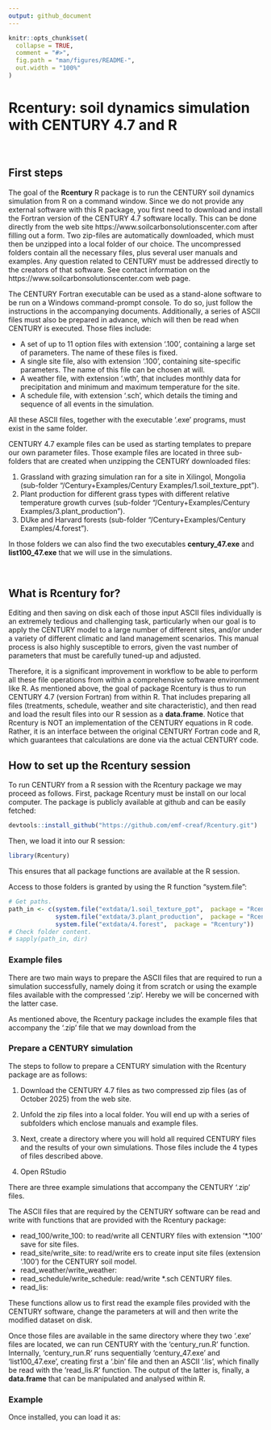 ```yaml
---
output: github_document
---
```


<!-- README.md is generated from README.Rmd. Please edit that file -->

```r
knitr::opts_chunk$set(
  collapse = TRUE,
  comment = "#>",
  fig.path = "man/figures/README-",
  out.width = "100%"
)
```

# Rcentury: soil dynamics simulation with CENTURY 4.7 and R

<!-- badges: start -->
<!-- badges: end -->

<br>

## First steps

The goal of the **Rcentury** R package is to run the CENTURY soil dynamics simulation from R on a command window. Since we do not provide any external software with this R package, you first need to download and install the Fortran version of the CENTURY 4.7 software locally. This can be done directly from the web site https://www.soilcarbonsolutionscenter.com after filling out a form. Two zip-files are automatically downloaded, which must then be unzipped into a local folder of our choice. The uncompressed folders contain all the necessary files, plus several user manuals and examples. Any question related to CENTURY must be addressed directly to the creators of that software. See contact information on the https://www.soilcarbonsolutionscenter.com web page.

The CENTURY Fortran executable can be used as a stand-alone software to be run on a Windows command-prompt console. To do so, just follow the instructions in the accompanying documents. Additionally, a series of ASCII files must also be prepared in advance, which will then be read when CENTURY is executed. Those files include:

+ A set of up to 11 option files with extension '.100', containing a large set of parameters. The name of these files is fixed.
+ A single site file, also with extension '.100', containing site-specific parameters. The name of this file can be chosen at will.
+ A weather file, with extension '.wth', that includes monthly data for precipitation and minimum and maximum temperature for the site.
+ A schedule file, with extension '.sch', which details the timing and sequence of all events in the simulation.

All these ASCII files, together with the executable '.exe' programs, must exist in the same folder.

CENTURY 4.7 example files can be used as starting templates to prepare our own parameter files. Those example files are located in three sub-folders that are created when unzipping the CENTURY downloaded files:

1. Grassland with grazing simulation ran for a site in Xilingol,
Mongolia (sub-folder "/Century+Examples/Century Examples/1.soil_texture_ppt").
2. Plant production for different grass types with different relative temperature growth curves (sub-folder "/Century+Examples/Century Examples/3.plant_production").
3. DUke and Harvard forests (sub-folder "/Century+Examples/Century Examples/4.forest").

In those folders we can also find the two executables **century_47.exe** and **list100_47.exe** that we will use in the simulations.

<br>

## What is Rcentury for?

Editing and then saving on disk each of those input ASCII files individually is an extremely tedious and challenging task, particularly when our goal is to apply the CENTURY model to a large number of different sites, and/or under a variety of different climatic and land management scenarios. This manual process is also highly susceptible to errors, given the vast number of parameters that must be carefully tuned-up and adjusted.

Therefore, it is a significant improvement in workflow to be able to perform all these file operations from within a comprehensive software environment like R. As mentioned above, the goal of package Rcentury is thus to run CENTURY 4.7 (version Fortran) from within R. That includes preparing all files (treatments, schedule, weather and site characteristic), and then read and load the result files into our R session as a **data.frame**. Notice that Rcentury is NOT an implementation of the CENTURY equations in R code. Rather, it is an interface between the original CENTURY Fortran code and R, which guarantees that calculations are done via the actual CENTURY code.


## How to set up the Rcentury session

To run CENTURY from a R session with the Rcentury package we may proceed as follows. First, package Rcentury must be install on our local computer. The package is publicly available at github and can be easily fetched:

```r
devtools::install_github("https://github.com/emf-creaf/Rcentury.git")
```

Then, we load it into our R session:

```r
library(Rcentury)
```

This ensures that all package functions are available at the R session.



Access to those folders is granted by using the R function "system.file":


```r
# Get paths.
path_in <- c(system.file("extdata/1.soil_texture_ppt",  package = "Rcentury"),
             system.file("extdata/3.plant_production",  package = "Rcentury"),
             system.file("extdata/4.forest",  package = "Rcentury"))
# Check folder content.
# sapply(path_in, dir)
```


### Example files

There are two main ways to prepare the ASCII files that are required to run a simulation successfully, namely doing it from scratch or using the example files available with the compressed '.zip'. Hereby we will be concerned with the latter case.

As mentioned above, the Rcentury package includes the example files that accompany the '.zip' file that we may download from the 


### Prepare a CENTURY simulation

The steps to follow to prepare a CENTURY simulation with the Rcentury package are as follows:

1. Download the CENTURY 4.7 files as two compressed zip files (as of October 2025) from the web site.
2. Unfold the zip files into a local folder. You will end up with a series of subfolders which enclose manuals and example files.


3. Next, create a directory where you will hold all required CENTURY files and the results of your own simulations. Those files include the 4 types of files described above.

4. Open RStudio

There are three example simulations that accompany the CENTURY '.zip' files. 

The ASCII files that are required by the CENTURY software can be read and write with functions that are provided with the Rcentury package:

* read_100/write_100: to read/write all CENTURY files with extension '*.100' save for site files.
* read_site/write_site: to read/write ers to create input site files (extension '.100') for the CENTURY soil model.
* read_weather/write_weather:
* read_schedule/write_schedule: read/write *.sch CENTURY files.
* read_lis:

These functions allow us to first read the example files provided with the CENTURY software, change the parameters at will and then write the modified dataset on disk.

Once those files are available in the same directory where they two '.exe' files are located, we can run CENTURY with the 'century_run.R' function. Internally, 'century_run.R' runs sequentially 'century_47.exe' and 'list100_47.exe', creating first a '.bin' file and then an ASCII '.lis', which finally be read with the 'read_lis.R' function.  The output of the latter is, finally, a **data.frame** that can be manipulated and analysed within R.





### Example

Once installed, you can load it as:

